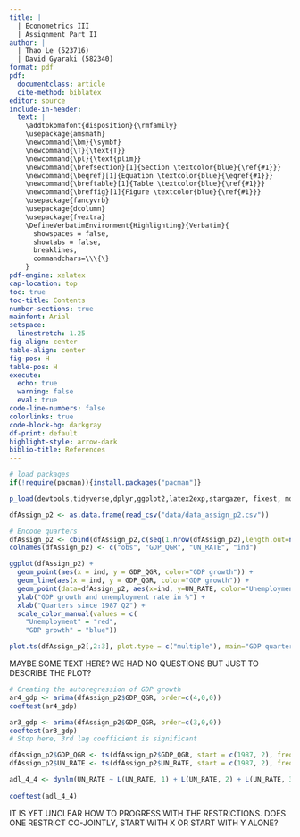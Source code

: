```yaml
---
title: | 
  | Econometrics III 
  | Assignment Part II
author: | 
  | Thao Le (523716) 
  | David Gyaraki (582340)
format: pdf
pdf:
  documentclass: article
  cite-method: biblatex
editor: source
include-in-header:
  text: |
    \addtokomafont{disposition}{\rmfamily}
    \usepackage{amsmath}
    \newcommand{\bm}{\symbf}
    \newcommand{\T}{\text{T}}
    \newcommand{\pl}{\text{plim}}
    \newcommand{\brefsection}[1]{Section \textcolor{blue}{\ref{#1}}}
    \newcommand{\beqref}[1]{Equation \textcolor{blue}{\eqref{#1}}}
    \newcommand{\breftable}[1]{Table \textcolor{blue}{\ref{#1}}}
    \newcommand{\breffig}[1]{Figure \textcolor{blue}{\ref{#1}}}
    \usepackage{fancyvrb}
    \usepackage{dcolumn}
    \usepackage{fvextra}
    \DefineVerbatimEnvironment{Highlighting}{Verbatim}{
      showspaces = false,
      showtabs = false,
      breaklines,
      commandchars=\\\{\}
    }
pdf-engine: xelatex
cap-location: top
toc: true
toc-title: Contents
number-sections: true
mainfont: Arial
setspace:
  linestretch: 1.25
fig-align: center
table-align: center
fig-pos: H
table-pos: H
execute:
  echo: true
  warning: false
  eval: true
code-line-numbers: false
colorlinks: true
code-block-bg: darkgray
df-print: default
highlight-style: arrow-dark
biblio-title: References
---
```


\clearpage

```r
# load packages
if(!require(pacman)){install.packages("pacman")}

p_load(devtools,tidyverse,dplyr,ggplot2,latex2exp,stargazer, fixest, modelsummary, knitr, readr, tseries, lmtest, forecast, dynlm)

dfAssign_p2 <- as.data.frame(read_csv("data/data_assign_p2.csv"))

# Encode quarters
dfAssign_p2 <- cbind(dfAssign_p2,c(seq(1,nrow(dfAssign_p2),length.out=nrow(dfAssign_p2))))
colnames(dfAssign_p2) <- c("obs", "GDP_QGR", "UN_RATE", "ind")
```

\section{Question 1} \label{q1}

```r
ggplot(dfAssign_p2) +
  geom_point(aes(x = ind, y = GDP_QGR, color="GDP growth")) + 
  geom_line(aes(x = ind, y = GDP_QGR, color="GDP growth")) +
  geom_point(data=dfAssign_p2, aes(x=ind, y=UN_RATE, color="Unemployment"), shape=3) + 
  ylab("GDP growth and unemployment rate in %") + 
  xlab("Quarters since 1987 Q2") +
  scale_color_manual(values = c(
    "Unemployment" = "red",
    "GDP growth" = "blue"))

plot.ts(dfAssign_p2[,2:3], plot.type = c("multiple"), main="GDP quarterly growth and unemployment rate since 1987 Q2")
```

MAYBE SOME TEXT HERE? WE HAD NO QUESTIONS BUT JUST TO DESCRIBE THE PLOT?

```r
# Creating the autoregression of GDP growth
ar4_gdp <- arima(dfAssign_p2$GDP_QGR, order=c(4,0,0))
coeftest(ar4_gdp)

ar3_gdp <- arima(dfAssign_p2$GDP_QGR, order=c(3,0,0))
coeftest(ar3_gdp)
# Stop here, 3rd lag coefficient is significant

dfAssign_p2$GDP_QGR <- ts(dfAssign_p2$GDP_QGR, start = c(1987, 2), frequency = 4)
dfAssign_p2$UN_RATE <- ts(dfAssign_p2$UN_RATE, start = c(1987, 2), frequency = 4)

adl_4_4 <- dynlm(UN_RATE ~ L(UN_RATE, 1) + L(UN_RATE, 2) + L(UN_RATE, 3) + L(UN_RATE, 4) + L(GDP_QGR, 1) + L(GDP_QGR, 2) + L(GDP_QGR, 3) + L(GDP_QGR, 4), data = dfAssign_p2)
  
coeftest(adl_4_4)
```

IT IS YET UNCLEAR HOW TO PROGRESS WITH THE RESTRICTIONS. DOES ONE RESTRICT CO-JOINTLY, START WITH X OR START WITH Y ALONE?

\section{Question 2} \label{q2}

```r

```




\section{Question 3} \label{q3}

```r

```



\section{Question 4} \label{q4}

```r

```



\section{Question 5} \label{q5}

```r

```



\section{Question 6} \label{q6}

\subsection{Question 6a} \label{q6a}


\subsection{Question 6b} \label{q6b}





